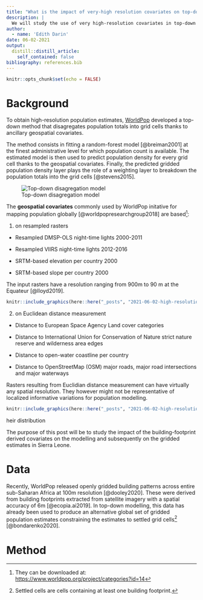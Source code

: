 ```yaml
---
title: "What is the impact of very-high resolution covariates on top-down population models?"
description: |
  We will study the use of very high-resolution covariates in top-down population model and its impact on population gridded estimates. We will examine building-footprint derived covariates in Sierra Leone population model.
author:
  - name: 'Edith Darin'
date: 06-02-2021
output:
  distill::distill_article:
    self_contained: false
bibliography: references.bib
---
```


```r
knitr::opts_chunk$set(echo = FALSE)
```

# Background

To obtain high-resolution population estimates, [WorldPop](https://www.worldpop.org/) developed a top-down method that disagregates population totals into grid cells thanks to ancillary geospatial covariates.

The method consists in fitting a random-forest model [@breiman2001] at the finest administrative level for which population count is available. The estimated model is then used to predict population density for every grid cell thanks to the geospatial covariates. Finally, the predicted gridded population density layer plays the role of a weighting layer to breakdown the population totals into the grid cells [@stevens2015].

![Top-down disagregation model](https://lh4.googleusercontent.com/SLuYBPcAm59OnMwi7grsM2VzXkMx2JGH0616ZjP7JQD5waX1OMIfNTb3QX0KONaQjFBO9ZQPG7k_KU4yA3xoUxL0t4MTNK63z3f351ijJQ1PLtNhOfUywWhWj1JcPwD43EWwjMhfDnY)

The **geospatial covariates** commonly used by WorldPop initative for mapping population globally [@worldpopresearchgroup2018] are based[^1]:

[^1]: They can be downloaded at: <https://www.worldpop.org/project/categories?id=14>

1)  on resampled rasters

-   Resampled DMSP-OLS night-time lights 2000-2011

-   Resampled VIIRS night-time lights 2012-2016

-   SRTM-based elevation per country 2000

-   SRTM-based slope per country 2000

The input rasters have a resolution ranging from 900m to 90 m at the Equateur [@lloyd2019].

```r
knitr::include_graphics(here::here("_posts", "2021-06-02-high-resolution-covariates-and-top-down-population-disagregation",  "dat", "sle_slope.PNG"))
```

2)  on Euclidean distance measurement

-   Distance to European Space Agency Land cover categories

-   Distance to International Union for Conservation of Nature strict nature reserve and wilderness area edges

-   Distance to open-water coastline per country

-   Distance to OpenStreetMap (OSM) major roads, major road intersections and major waterways

Rasters resulting from Euclidian distance measurement can have virtually any spatial resolution. They however might not be representative of localized informative variations for population modelling.

```r
knitr::include_graphics(here::here("_posts", "2021-06-02-high-resolution-covariates-and-top-down-population-disagregation",  "dat", "sle_water_dist.PNG"))
```

heir distribution

The purpose of this post will be to study the impact of the building-footprint derived covariates on the modelling and subsequently on the gridded estimates in Sierra Leone.

# Data

Recently, WorldPop released openly gridded building patterns across entire sub-Saharan Africa at 100m resolution [@dooley2020]. These were derived from building footprints extracted from satellite imagery with a spatial accuracy of 6m [@ecopia.ai2019]. In top-down modelling, this data has already been used to produce an alternative global set of gridded population estimates constraining the estimates to settled grid cells[^2] [@bondarenko2020].

[^2]: Settled cells are cells containing at least one building footprint.

# Method
